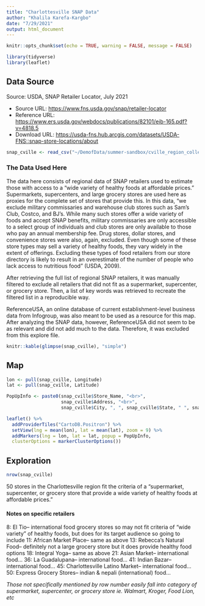 ```yaml
---
title: "Charlottesville SNAP Data"
author: "Khalila Karefa-Kargbo"
date: "7/29/2021"
output: html_document
---
```

```r
knitr::opts_chunk$set(echo = TRUE, warning = FALSE, message = FALSE)

library(tidyverse)
library(leaflet)
```

## Data Source
Source: USDA, SNAP Retailer Locator, July 2021

* Source URL: [https://www.fns.usda.gov/snap/retailer-locator](https://www.fns.usda.gov/snap/retailer-locator)
* Reference URL: [https://www.ers.usda.gov/webdocs/publications/82101/eib-165.pdf?v=4818.5](https://www.ers.usda.gov/webdocs/publications/82101/eib-165.pdf?v=4818.5)
* Download URL: [https://usda-fns.hub.arcgis.com/datasets/USDA-FNS::snap-store-locations/about](https://usda-fns.hub.arcgis.com/datasets/USDA-FNS::snap-store-locations/about)

```r
snap_cville <- read_csv("~/DemofData/summer-sandbox/cville_region_collection/data/snap_cville.csv")
```
### The Data Used Here
The data here consists of regional data of SNAP retailers used to estimate those with access to a "wide variety of healthy foods at affordable prices." Supermarkets, supercenters, and large grocery stores are used here as proxies for the complete set of stores that provide this. In this data, "we exclude military commissaries and warehouse club stores such as Sam’s Club, Costco, and BJ’s. While many such stores offer a wide variety of foods and accept SNAP benefits, military commissaries are only accessible to a select group of individuals and club stores are only available to those who pay an annual membership fee. Drug stores, dollar stores, and convenience stores were also, again, excluded. Even though some of these store types may sell a variety of healthy foods, they vary widely in the extent of offerings. Excluding these types of food retailers from our store directory is likely to result in an overestimate of the number of people who lack access to nutritious food" (USDA, 2009). 

After retrieving the full list of regional SNAP retailers, it was manually filtered to exclude all retailers that did not fit as a supermarket, supercenter, or grocery store. Then, a list of key words was retrieved to recreate the filtered list in a reproducible way.

ReferenceUSA, an online database of current establishment-level business data from Infogroup, was also meant to be used as a resource for this map. After analyzing the SNAP data, however, ReferenceUSA did not seem to be as relevant and did not add much to the data. Therefore, it was excluded from this explore file. 

```r
knitr::kable(glimpse(snap_cville), "simple")
```

## Map
```r
lon <- pull(snap_cville, Longitude)
lat <- pull(snap_cville, Latitude)

PopUpInfo <- paste0(snap_cville$Store_Name, "<br>",
                    snap_cville$Address, "<br>",
                    snap_cville$City, ", ", snap_cville$State, " ", snap_cville$Zip5)

leaflet() %>%
  addProviderTiles("CartoDB.Positron") %>%  
  setView(lng = mean(lon), lat = mean(lat), zoom = 9) %>% 
  addMarkers(lng = lon, lat = lat, popup = PopUpInfo,
  clusterOptions = markerClusterOptions())
```

## Exploration

```r
nrow(snap_cville)
```
50 stores in the Charlottesville region fit the criteria of a "supermarket, supercenter, or grocery store that provide a wide variety of healthy foods at affordable prices."


#### Notes on specific retailers
8: El Tio-- international food grocery stores so may not fit criteria of "wide variety" of healthy foods, but does for its target audience so going to include
11: African Market Place-- same as above
13: Rebecca's Natural Food-- definitely not a large grocery store but it does provide healthy food options
18: Integral Yoga-- same as above
21: Asian Market-- international food...
36: La Guadalupana-- international food...
41: Indian Bazar-- international food...
45: Charlottesville Latino Market-- international food...
50: Express Grocery Stores-- indian & nepali (international) food...

*Those not specifically mentioned by row number easily fall into category of supermarket, supercenter, or grocery store ie. Walmart, Kroger, Food Lion, etc*